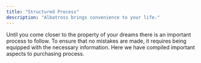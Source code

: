 ```yaml
---
title: "Structured Process"
description: "Albatross brings convenience to your life."
---
```


Until you come closer to the property of your dreams there is an important process to follow. To ensure that no mistakes are made, it requires being equipped with the necessary information. Here we have compiled important aspects to purchasing process.